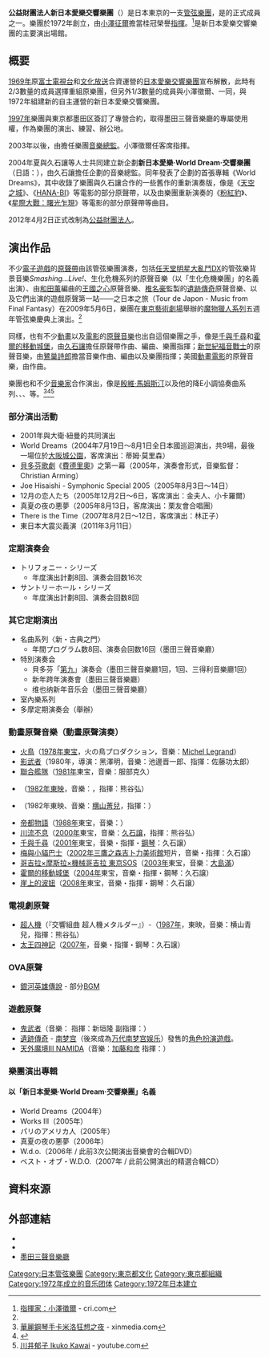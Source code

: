 {{Refimprove|time=2021-01-19T08:38:25+00:00}}
{{noteTA
| G1=Games
| G2=Ghibli
}}
{{Infobox Musician <!--プロジェクト:音楽家を参照-->
| Name = 新日本愛樂交響樂團
| Img = Sumida Triphony Hall 2013-02-10.JPG
| Img_capt = 樂團的主場館{{tsl|ja|すみだトリフォニーホール|墨田三聲音樂廳}}
| Img_size = <!-- サイズが250ピクセルに満たない場合のみ記入 -->
| Landscape = <!-- 画像の横幅が広く、高さが小さい場合に“yes”を記入 -->
| Background = 傳統音樂
| Alias = 
| Origin = {{JPN}} [[東京都|東京都]][[墨田区|墨田区]][[錦糸|錦糸]]1-2-3
| Genre = [[古典音樂|古典音樂]]
| Years_active = [[1972年|1972年]]
| Label = 
| Production = 
| Associated_acts = 
| URL = [http://www.njp.or.jp/ 新日本フィルハーモニー交響楽団]
| Current_members = '''駐樂團指揮'''<br>{{tsl|en|Ingo Metzmacher}}<br>'''音樂合作'''<br>[[Daniel_Harding|Daniel Harding]]<br>'''桂冠名誉指揮者'''<br>[[小澤征爾|小澤征爾]]
| Notable_instruments = 
}}

'''公益財團法人新日本愛樂交響樂團'''（{{lang-ja|新日本フィルハーモニー交響楽団}}）是日本東京的一支[[管弦樂團|管弦樂團]]，是{{tsl|ja|日本オーケストラ連盟|日本交響樂團聯盟}}的正式成員之一。樂團於1972年創立，由[[小澤征爾|小澤征爾]]擔當桂冠榮譽[[指揮家|指揮]]。<ref>[http://gb.cri.cn/3321/2004/06/20/862@202145_1.htm 指揮家：小澤徵爾] {{Wayback|url=http://gb.cri.cn/3321/2004/06/20/862@202145_1.htm |date=20170222065526 }} - cri.com</ref>{{tsl|ja|すみだトリフォニーホール|墨田三聲音樂廳}}是新日本愛樂交響樂團的主要演出場館。

== 概要 ==
[[1969年|1969年]]原[[富士電視台|富士電視台]]和[[文化放送_(日本)|文化放送]]合資運營的[[日本愛樂交響樂團|日本愛樂交響樂團]]宣布解散，此時有2/3數量的成員選擇重組原樂團，但另外1/3數量的成員與小澤徵爾、{{tsl|ja|山本直純|山本直純}}一同，與1972年組建新的自主運營的新日本愛樂交響樂團。

[[1997年|1997年]]樂團與東京都墨田区簽訂了專營合約，取得墨田三聲音樂廳的專屬使用權，作為樂團的演出、練習、辦公地。

2003年以後，由{{tsl|ja|クリスティアン・アルミンク|Christian Arming}}擔任樂團[[音樂總監|音樂總監]]。小澤徵爾任客席指揮。

2004年夏與久石讓等人士共同建立新企劃'''新日本愛樂·World Dream·交響樂團'''（日語：{{lang|ja|新日本フィル・ワールド・ドリーム・オーケストラ}}），由久石讓擔任企劃的音樂總監。同年發表了企劃的首張專輯《World Dreams》，其中收錄了樂團與久石讓合作的一些舊作的重新演奏版，像是《[[天空之城|天空之城]]》、《[[HANA-BI|HANA-BI]]》等電影的部分原聲帶，以及由樂團重新演奏的《[[粉紅豹_(2006年電影)|粉紅豹]]》、《[[星際大戰四部曲：曙光乍現|星際大戰：曙光乍現]]》等電影的部分原聲帶等曲目。

2012年4月2日正式改制為[[公益財團法人|公益財團法人]]。
<!--
== 指揮者 ==
* 音楽監督 - [[クリスティアン・アルミンク|クリスティアン・アルミンク]]（[[2003年|2003年]]9月 - [[2013年|2013年]]8月）
* 次期音楽監督 - [[上岡敏之|上岡敏之]]（2016年9月から5年間）
* 桂冠名誉指揮者 - 小澤征爾
* ミュージック・アドヴァイザー - [[ゲルハルト・ボッセ|ゲルハルト・ボッセ]]
* 永久指揮者 - [[齋藤秀雄|齋藤秀雄]]
* コンダクター・イン・レジデンス- [[インゴ・メッツマッハー|インゴ・メッツマッハー]]（2013-2014シーズンより）
* ミュージック・パートナー・オブ・NJP - [[ダニエル・ハーディング|ダニエル・ハーディング]]（2010-2011シーズンより）
* フレンド・オヴ・セイジ - [[ムスティスラフ・ロストロポーヴィチ|ムスティスラフ・ロストロポーヴィチ]]（2007年4月27日死去）
* 新日本フィル・ワールド・ドリーム・オーケストラ音楽監督 - [[久石譲|久石譲]]
* アーティスティック・アドヴァイザー - 上岡敏之（[[2015年|2015年]]4月 - [[2016年|2016年]]8月）

過去には、[[朝比奈隆|朝比奈隆]]、[[山本直純|山本直純]]、[[宇宿充人|宇宿充人]]、も指揮者、顧問として加わっていた。

== 音樂會大師 ==
* ソロコンサートマスター - [[崔文洙|崔文洙]]
* ゲスト・ソロコンサートマスター - [[豊嶋泰嗣|豊嶋泰嗣]]
* コンサートマスター - [[西江辰郎|西江辰郎]]
-->

== 演出作品 ==
不少[[電子遊戲|電子遊戲]]的[[原聲帶|原聲帶]]由該管弦樂團演奏，包括[[任天堂明星大亂鬥DX|任天堂明星大亂鬥DX]]的管弦樂背景音樂''Smashing...Live!''、生化危機系列的原聲音樂（以「生化危機樂團」的名義出演）、由[[和田薰|和田薰]]編曲的[[王國之心|王國之心]]原聲音樂、[[椎名豪|椎名豪]]監製的[[遺跡傳奇|遺跡傳奇]]原聲音樂、以及它們出演的遊戲原聲第一站——{{tsl|en|Final Fantasy concerts|FINAL FANTASY音樂會}}之日本之旅（Tour de Japon - Music from Final Fantasy）在2009年5月6日，樂團在[[東京藝術劇場|東京藝術劇場]]舉辦的[[魔物獵人系列|魔物獵人系列]]五週年管弦樂慶典上演出。<ref name="xiami" />

同樣，也有不少[[動畫|動畫]]以及[[電影|電影]]的[[原聲音樂|原聲音樂]]也出自這個樂團之手，像是[[千與千尋|千與千尋]]和[[霍爾的移動城堡|霍爾的移動城堡]]，由[[久石讓|久石讓]]擔任原聲帶作曲、編曲、樂團指揮；[[新世紀福音戰士|新世紀福音戰士]]的原聲音樂，由[[鷺巢詩郎|鷺巢詩郎]]擔當音樂作曲、編曲以及樂團指揮；美國[[動畫電影|動畫電影]]{{tsl|en|The Brave Little Toaster (film)|勇敢的小烤麵包機}}的原聲音樂，由{{tsl|en|David Newman (composer)|大衛·紐曼}}作曲。

樂團也和不少[[音樂家|音樂家]]合作演出，像是[[殷維·馬姆斯汀|殷維·馬姆斯汀]]以及他的降E小調協奏曲系列、{{tsl|en|Michel Camilo|米蓋·卡米諾}}、{{tsl|en|Geoffrey Simon|杰弗里‧西蒙}}、{{tsl|ja|川井郁子|川井郁子}}等。<ref>[http://solomo.xinmedia.com/classical/events/detail/476 華麗鋼琴手卡米洛狂想之夜] {{webarchive|url=https://web.archive.org/web/20131102215458/http://solomo.xinmedia.com/classical/events/detail/476 |date=2013-11-02 }} - xinmedia.com</ref><ref>{{Cite web |url=http://www.paohk.com/home/modules/news/article.php?storyid=6 |title=存档副本 |access-date=2013-11-01 |archive-date=2015-04-19 |archive-url=https://web.archive.org/web/20150419154828/http://www.paohk.com/home/modules/news/article.php?storyid=6 |dead-url=no }}</ref><ref>[http://www.youtube.com/playlist?list=PLDD7527947E6F5808 川井郁子 Ikuko Kawai] - youtube.com</ref>

=== 部分演出活動 ===
* 2001年與大衛·紐曼的共同演出
* World Dreams（2004年7月19日～8月1日全日本國巡迴演出，共9場，最後一場位於[[大阪城公園|大阪城公園]]，客席演出：蒂姆·莫里森）
* [[貝多芬|貝多芬]][[歌劇|歌劇]]《[[費德里奧|費德里奧]]》之第一幕（2005年，演奏會形式，音樂監督：Christian Arming）
* Joe Hisaishi - Symphonic Special 2005（2005年8月3日～14日）
* 12月の恋人たち（2005年12月2日～6日，客席演出：金夫人、小卡羅爾）
* 真夏の夜の悪夢（2005年8月13日，客席演出：栗友會合唱團）
* There is the Time（2007年8月2日～12日，客席演出：林正子）
* 東日本大震災義演（2011年3月11日）

=== 定期演奏会 ===
* トリフォニー・シリーズ
**年度演出計劃8回、演奏会回数16次
* サントリーホール・シリーズ
**年度演出計劃8回、演奏会回数8回

=== 其它定期演出 ===
* 名曲系列〈新・古典之門〉
**年間プログラム数8回、演奏会回数16回（墨田三聲音樂廳）
* 特別演奏会
**貝多芬「[[第9號交響曲_(貝多芬)|第九]]」演奏会（墨田三聲音樂廳1回，{{tsl|ja|オーチャードホール|Orchard Hall}}1回、三得利音樂廳1回）
**新年跨年演奏會（墨田三聲音樂廳）
**维也纳新年音乐会（墨田三聲音樂廳）
* 室內樂系列
* 多摩定期演奏会（{{tsl|ja|パルテノン多摩|多摩帕台农神庙}}舉辦）

=== 動畫原聲音樂（動畫原聲演奏） ===
* [[火鳥|火鳥]]（[[1978年|1978年]][[東宝|東宝]]，火の鳥プロダクション，音樂：[[Michel_Legrand|Michel Legrand]]）
* [[影武者|影武者]]（1980年，導演：黑澤明，音樂：池邊晋一郎、指揮：佐藤功太郎）
* [[聯合艦隊_(電影)|聯合艦隊]]（[[1981年|1981年]]東宝，音樂：服部克久）
* {{tsl|ja|わが青春のアルカディア}}（[[1982年|1982年]][[東映|東映]]，音樂：{{tsl|ja|木森敏之}}，指揮：熊谷弘）
* {{tsl|ja|FUTURE WAR 198X年}}（1982年東映、音樂：[[横山菁兒|横山菁兒]]，指揮：{{tsl|ja|熊谷弘}}）
* [[帝都物語|帝都物語]]（[[1988年|1988年]]東宝，音樂：{{tsl|ja|石井眞木|石井真木}}）
* [[川流不息|川流不息]]（[[2000年|2000年]]東宝，音樂：[[久石譲|久石譲]]，指揮：熊谷弘）
* [[千與千尋|千與千尋]]（[[2001年|2001年]]東宝，音樂・指揮・[[鋼琴|鋼琴]]：久石譲）
* [[梅與小貓巴士|梅與小貓巴士]]（[[2002年|2002年]][[三鷹之森吉卜力美術館|三鷹之森吉卜力美術館]]短片，音樂・指揮：久石譲）
* [[哥吉拉×摩斯拉×機械哥吉拉_東京SOS|哥吉拉×摩斯拉×機械哥吉拉 東京SOS]]（[[2003年|2003年]]東宝，音樂：[[大島滿|大島滿]]）
* [[霍爾的移動城堡|霍爾的移動城堡]]（[[2004年|2004年]]東宝，音樂・指揮・鋼琴：久石譲）
* [[崖上的波妞|崖上的波妞]]（[[2008年|2008年]]東宝，音樂・指揮・鋼琴：久石譲）

=== 電視劇原聲 ===
* [[超人機|超人機]]（『交響組曲 超人機メタルダー』）-（[[1987年|1987年]]，東映，音樂：横山青兒，指揮：熊谷弘）
* [[太王四神記|太王四神記]]（[[2007年|2007年]]，音樂・指揮・鋼琴：久石譲）

=== OVA原聲 ===
* [[銀河英雄傳說|銀河英雄傳說]] - 部分[[BGM|BGM]]

=== 遊戲原聲 ===
* [[鬼武者|鬼武者]]（音樂：{{tsl|ja|新垣隆}} 指揮：新垣隆 副指揮：{{tsl|ja|小内將人}}）
* [[遺跡傳奇|遺跡傳奇]] - [[南梦宫|南梦宫]]（後來成為[[万代南梦宫娱乐|万代南梦宫娱乐]]）發售的[[角色扮演遊戲|角色扮演遊戲]]。
* [[天外魔境III_NAMIDA|天外魔境III NAMIDA]]（音樂：[[加藤和彦|加藤和彦]] 指揮：{{tsl|ja|佐渡裕}}）

=== 樂團演出專輯 ===
==== 以「新日本愛樂·World Dream·交響樂團」名義 ====
* World Dreams（2004年）
* Works III（2005年）
* パリのアメリカ人（2005年）
* 真夏の夜の悪夢（2006年）
* W.d.o.（2006年 / 此前3次公開演出音樂會的合輯DVD）
* ベスト・オブ・W.D.O.（2007年 / 此前公開演出的精選合輯CD）

== 資料來源 ==
{{reflist}}

== 外部連結 ==
* {{Official|http://www.njp.or.jp/}}{{ja}}
* {{Twitter|newjapanphil|新日本フィル}}
* [http://www.triphony.com/ 墨田三聲音樂廳] {{Wayback|url=http://www.triphony.com/ |date=20210226053819 }}

{{Authority control}}
{{DEFAULTSORT:shin}}
[[Category:日本管弦樂團|Category:日本管弦樂團]]
[[Category:東京都文化|Category:東京都文化]]
[[Category:東京都組織|Category:東京都組織]]
[[Category:1972年成立的音乐团体|Category:1972年成立的音乐团体]]
[[Category:1972年日本建立|Category:1972年日本建立]]